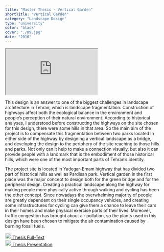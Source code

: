 ```yaml
---
title: "Master Thesis - Vertical Garden"
shortTitle: "Vertical Garden"
category: "Landscape Design"
type: "university"
color: "black"
cover: "./09.jpg"
date: "2016"
---
```


<div
    class="video-frame"
    style={{
        position: 'relative',
        paddingTop: '56.25%',
    }}
>
    <iframe
        src="https://www.aparat.com/video/video/embed/videohash/SycWk/vt/frame"
        title="Master Thesis - Vertical Garden | Minoo Assari"
        allowFullScreen={true}
        webkitallowfullscreen={true}
        mozallowfullscreen={true}
        style={{
            position: 'absolute',
            top: 0,
            left: 0,
            width: '100%',
            height: '100%',
            border: 'none',
        }}
    ></iframe>
</div>

This design is an answer to one of the biggest challenges in landscape architecture in Tehran, which is landscape fragmentation. Construction of highways affect both the ecological balance in the environment and people’s perception of their natural environment. According to historical analyses, I understood before constructing the highways on the site chosen for this design, there were some hills in that area. So the main aim of the project is to compensate this fragmentation between two parks located in either side of the highway by designing a vertical landscape as a bridge, and developing the design to the periphery of the site reaching to those hills and parks. Not only can it help to make a connection visually, but also it can provide people with a landmark that is the embodiment of those historical hills, which were one of the most important parts of Tehran’s identity. 

The project site is located in Yadegar-Emam highway that has divided two part of historical hills as well as Pardisan park. Vertical garden in the first place was the major concept to design both for the green bridge and for the peripheral design. Creating a practical landscape along the highway for making people more physically active through walking and cycling has been the other concept. Since nowadays the overwhelming majority of people are greatly dependent on their single occupancy vehicles, and creating some infrastructures for cycling can give them a chance to leave their cars in their homes and make physical exercise parts of their lives. Moreover, traffic congestion has brought about air pollution, so the plants used in this design have been chosen to mitigate the air contamination caused by burning fossil fuels.

[<img src="/icons/book.svg" width="20" height="20" /> Thesis Full-Text](/docs/master-thesis-full-text.pdf) <br />
[<img src="/icons/presentation.svg" width="20" height="20" /> Thesis Presentation](/docs/master-thesis-presentation.pdf)
